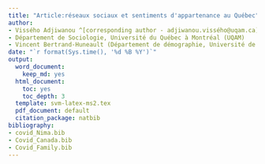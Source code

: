 ```yaml
---
title: "Article:réseaux sociaux et sentiments d'appartenance au Québec"
author:
- Vissého Adjiwanou ^[corresponding author - adjiwanou.vissého@uqam.ca]
- Département de Sociologie, Université du Québec à Montréal (UQAM)
- Vincent Bertrand-Huneault (Département de démographie, Université de Montréal)
date: "`r format(Sys.time(), '%d %B %Y')`"
output:
  word_document:
    keep_md: yes
  html_document:
    toc: yes
    toc_depth: 3
  template: svm-latex-ms2.tex
  pdf_document: default
  citation_package: natbib
bibliography:
- covid_Nima.bib
- Covid_Canada.bib
- Covid_Family.bib
---
```


